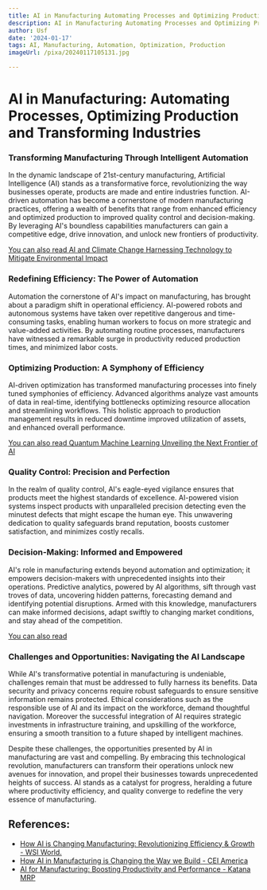 ```yaml
---
title: AI in Manufacturing Automating Processes and Optimizing Production
description: AI in Manufacturing Automating Processes and Optimizing Production
author: Usf
date: '2024-01-17'
tags: AI, Manufacturing, Automation, Optimization, Production
imageUrl: /pixa/20240117105131.jpg

---
```

# **AI in Manufacturing: Automating Processes, Optimizing Production  and Transforming Industries**

### **Transforming Manufacturing  Through Intelligent Automation**

In  the dynamic landscape  of 21st-century manufacturing, Artificial Intelligence (AI) stands as a transformative force, revolutionizing the  way businesses operate, products are made and  entire industries function. AI-driven automation has become a cornerstone of modern manufacturing  practices, offering a wealth of benefits that range from enhanced efficiency and optimized production to  improved  quality control  and decision-making. By leveraging AI's boundless capabilities manufacturers can gain  a competitive edge, drive innovation, and unlock new frontiers of productivity.

[You can also  read AI and  Climate Change Harnessing Technology to Mitigate  Environmental Impact](AI%20and%20Climate%20Change%20Harnessing%20Technology%20to%20Mitigate%20Environmental%20Impact)


### **Redefining Efficiency:  The Power of Automation**

Automation the cornerstone of AI's impact on manufacturing, has brought about a paradigm shift in operational efficiency. AI-powered robots and autonomous systems have taken over repetitive dangerous and time-consuming tasks, enabling human workers  to focus on more strategic and value-added activities.  By automating routine processes, manufacturers have witnessed a remarkable surge in productivity reduced production times, and minimized labor costs.

### **Optimizing Production:  A  Symphony  of Efficiency**

AI-driven optimization has transformed manufacturing  processes into  finely tuned symphonies of efficiency. Advanced algorithms analyze vast amounts  of data in real-time, identifying bottlenecks optimizing resource allocation and streamlining workflows. This holistic approach to production management results  in reduced downtime  improved utilization of assets, and enhanced overall performance.

[You can also read Quantum Machine Learning Unveiling the Next Frontier of AI](Quantum%20Machine%20Learning%20Unveiling%20the%20Next%20Frontier%20of%20AI)


###  **Quality Control: Precision  and Perfection**

In the realm of quality control, AI's eagle-eyed vigilance ensures that products meet the highest standards of excellence. AI-powered vision systems inspect products with unparalleled precision detecting  even the minutest defects  that might  escape the human eye. This unwavering dedication  to quality safeguards  brand reputation, boosts customer satisfaction, and minimizes costly recalls.

### **Decision-Making: Informed and Empowered**

AI's role in manufacturing extends beyond automation and optimization; it empowers decision-makers with unprecedented insights into their operations. Predictive analytics, powered by AI algorithms, sift through vast troves of  data,  uncovering hidden patterns, forecasting demand and  identifying potential disruptions. Armed with this knowledge, manufacturers can make informed decisions, adapt swiftly to changing market conditions, and stay ahead of the competition.

[You can also read ]()


### **Challenges and Opportunities: Navigating the AI Landscape**

While AI's transformative potential in manufacturing is undeniable, challenges remain that must be addressed to fully harness its benefits. Data security and privacy concerns require robust safeguards to ensure sensitive information  remains protected. Ethical considerations such as the  responsible use  of  AI and its impact on the workforce, demand thoughtful navigation. Moreover the successful integration of  AI requires strategic investments in infrastructure training, and upskilling of the workforce,  ensuring a smooth transition  to  a future shaped by intelligent machines.

Despite these challenges,  the opportunities presented by  AI in manufacturing are vast and compelling. By  embracing this technological  revolution, manufacturers can transform their operations unlock new avenues for innovation,  and propel their businesses towards unprecedented  heights of success. AI stands as a catalyst for progress, heralding a future where productivity efficiency, and quality converge to redefine the very essence of manufacturing.

## References:
- [How AI is Changing Manufacturing: Revolutionizing Efficiency & Growth - WSI World.](https://www.wsiworld.com/blog/how-ai-is-changing-manufacturing-revolutionizing-efficiency-growth)
- [How AI in Manufacturing is Changing the Way we Build - CEI America](https://www.ceiamerica.com/blog/how-ai-in-manufacturing-is-revolutionizing-the-way-we-build/)
- [AI for Manufacturing: Boosting Productivity and Performance - Katana MRP](https://katanamrp.com/blog/ai-for-manufacturing/)
